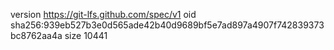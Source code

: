 version https://git-lfs.github.com/spec/v1
oid sha256:939eb527b3e0d565ade42b40d9689bf5e7ad897a4907f742839373bc8762aa4a
size 10441
